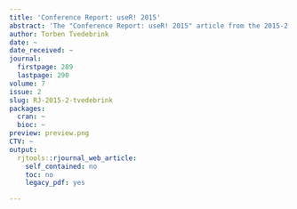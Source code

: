 ```yaml
---
title: 'Conference Report: useR! 2015'
abstract: 'The "Conference Report: useR! 2015" article from the 2015-2 issue.'
author: Torben Tvedebrink
date: ~
date_received: ~
journal:
  firstpage: 289
  lastpage: 290
volume: 7
issue: 2
slug: RJ-2015-2-tvedebrink
packages:
  cran: ~
  bioc: ~
preview: preview.png
CTV: ~
output:
  rjtools::rjournal_web_article:
    self_contained: no
    toc: no
    legacy_pdf: yes

---
```

